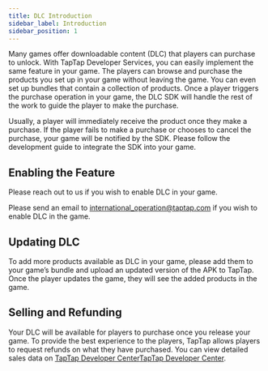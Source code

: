 ```yaml
---
title: DLC Introduction
sidebar_label: Introduction
sidebar_position: 1
---
```



Many games offer downloadable content (DLC) that players can purchase to unlock. With TapTap Developer Services, you can easily implement the same feature in your game. The players can browse and purchase the products you set up in your game without leaving the game. You can even set up bundles that contain a collection of products. Once a player triggers the purchase operation in your game, the DLC SDK will handle the rest of the work to guide the player to make the purchase.

Usually, a player will immediately receive the product once they make a purchase. If the player fails to make a purchase or chooses to cancel the purchase, your game will be notified by the SDK. Please follow the development guide to integrate the SDK into your game.

## Enabling the Feature

<Conditional region="cn">

Please reach out to us if you wish to enable DLC in your game.

</Conditional>

<Conditional region="global">

Please send an email to [international_operation@taptap.com](mailto:international_operation@taptap.com) if you wish to enable DLC in the game.

</Conditional>

## Updating DLC

To add more products available as DLC in your game, please add them to your game’s bundle and upload an updated version of the APK to TapTap. Once the player updates the game, they will see the added products in the game.

## Selling and Refunding

Your DLC will be available for players to purchase once you release your game. To provide the best experience to the players, TapTap allows players to request refunds on what they have purchased. You can view detailed sales data on <Conditional region="cn">[TapTap Developer Center](https://developer.taptap.com/)</Conditional><Conditional region="global">[TapTap Developer Center](https://developer.taptap.io/)</Conditional>.
